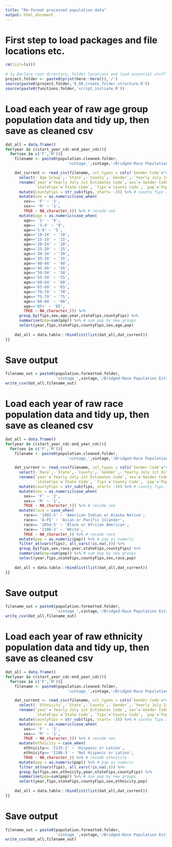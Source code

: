 ```yaml
---
title: "Re-format processed population data"
output: html_document
---
```


# First step to load packages and file locations etc.
```r
rm(list=ls())
 
# 1a Declare root directory, folder locations and load essential stuff
project.folder <- paste0(print(here::here()),'/')
source(paste0(project.folder,'0_00_create_folder_structure.R'))
source(paste0(functions.folder,'script_initiate.R'))
```

# Load each year of raw age group population data and tidy up, then save as cleaned csv
```r
dat_all = data.frame()
for(year in c(start_year_cdc:end_year_cdc)){
  for(sex in c('F','M')){
    filename <- paste0(population.cleaned.folder,
                           'vintage_',vintage,'/Bridged-Race Population Estimates 1990-2020 ',sex,' ',year,'.csv')

    dat_current <- read_csv(filename, col_types = cols(`Gender Code`="c", `Age Group Code` = "c")) %>%
      select(-`Age Group`,-`State`,-`County`,-`Gender`,-`Yearly July 1st Estimates`) %>% # get rid of unnecessary columns
      rename(`year`=`Yearly July 1st Estimates Code`,`sex`=`Gender Code`,`age`=`Age Group Code`,
             `stateFips`=`State Code`, `fips`=`County Code`, `pop`=`Population`) %>% # rename columns
      mutate(countyFips = str_sub(fips, start= -3)) %>% # county fips 3-digit codes
      mutate(sex = as.numeric(case_when(
        sex== 'F' ~ '2',
        sex== 'M' ~ '1',
        TRUE ~ NA_character_))) %>% # recode sex
      mutate(age = as.numeric(case_when(
        age== '1' ~ '0',
        age== '1-4' ~ '0',
        age=='5-9' ~ '5',
        age=='10-14' ~ '10',
        age=='15-19' ~ '15',
        age=='20-24' ~ '20',
        age=='25-29' ~ '25',
        age=='30-34' ~ '30',
        age=='35-39' ~ '35',
        age=='40-44' ~ '40',
        age=='45-49' ~ '45',
        age=='50-54' ~ '50',
        age=='55-59' ~ '55',
        age=='60-64' ~ '60',
        age=='65-69' ~ '65',
        age=='70-74' ~ '70',
        age=='75-79' ~ '75',
        age=='80-84' ~ '80',
        age=='85+' ~ '85',
        TRUE ~ NA_character_))) %>%
      group_by(fips,sex,age,year,stateFips,countyFips) %>%
      summarise(pop=sum(pop)) %>% # sum pop by new groups
      select(year,fips,stateFips,countyFips,sex,age,pop)
    
    dat_all = data.table::rbindlist(list(dat_all,dat_current))
}}
```

# Save output
```r
filename_out = paste0(population.formatted.folder,
                      'vintage_',vintage,'/Bridged-Race Population Estimates ',start_year_cdc,' ',end_year_cdc,'.csv')
write_csv(dat_all,filename_out)
```

# Load each year of raw race population data and tidy up, then save as cleaned csv
```r
dat_all = data.frame()
for(year in c(start_year_cdc:end_year_cdc)){
  for(sex in c('F','M')){
    filename <- paste0(population.cleaned.folder,
                           'vintage_',vintage,'/Bridged-Race Population Estimates 1990-2020 ',sex,' race ',year,'.csv')

    dat_current <- read_csv(filename, col_types = cols(`Gender Code`="c", `Race Code` = "c")) %>%
      select(-`Race`,-`State`,-`County`,-`Gender`,-`Yearly July 1st Estimates`) %>% # get rid of unnecessary columns
      rename(`year`=`Yearly July 1st Estimates Code`,`sex`=`Gender Code`,`race`=`Race Code`,
             `stateFips`=`State Code`, `fips`=`County Code`, `pop`=`Population`) %>% # rename columns
      mutate(countyFips = str_sub(fips, start= -3)) %>% # county fips 3-digit codes
      mutate(sex = as.numeric(case_when(
        sex== 'F' ~ '2',
        sex== 'M' ~ '1',
        TRUE ~ NA_character_))) %>% # recode sex
      mutate(race = case_when(
        race== '1002-5' ~ 'American Indian or Alaska Native',
        race== 'A-PI' ~ 'Asian or Pacific Islander',
        race== '2054-5' ~ 'Black or African American',
        race== '2106-3' ~ 'White',
        TRUE ~ NA_character_)) %>% # recode race
      mutate(pop = as.numeric(pop)) %>% # pop as numeric
      filter_at(vars(fips), all_vars(!is.na(.))) %>%
      group_by(fips,sex,race,year,stateFips,countyFips) %>%
      summarise(pop=sum(pop)) %>% # sum pop by new groups
      select(year,fips,stateFips,countyFips,sex,race,pop)
    
    dat_all = data.table::rbindlist(list(dat_all,dat_current))
}}
```

# Save output
```r
filename_out = paste0(population.formatted.folder,
                      'vintage_',vintage,'/Bridged-Race Population Estimates race ',start_year_cdc,' ',end_year_cdc,'.csv')
write_csv(dat_all,filename_out)
```

# Load each year of raw ethnicity population data and tidy up, then save as cleaned csv
```r
dat_all = data.frame()
for(year in c(start_year_cdc:end_year_cdc)){
  for(sex in c('F','M')){
    filename <- paste0(population.cleaned.folder,
                           'vintage_',vintage,'/Bridged-Race Population Estimates 1990-2020 ',sex,' ethnicity ',year,'.csv')

    dat_current <- read_csv(filename, col_types = cols(`Gender Code`="c", `Ethnicity Code` = "c")) %>%
      select(-`Ethnicity`,-`State`,-`County`,-`Gender`,-`Yearly July 1st Estimates`) %>% # get rid of unnecessary columns
      rename(`year`=`Yearly July 1st Estimates Code`,`sex`=`Gender Code`,`ethnicity`=`Ethnicity Code`,
             `stateFips`=`State Code`, `fips`=`County Code`, `pop`=`Population`) %>% # rename columns
      mutate(countyFips = str_sub(fips, start= -3)) %>% # county fips 3-digit codes
      mutate(sex = as.numeric(case_when(
        sex== 'F' ~ '2',
        sex== 'M' ~ '1',
        TRUE ~ NA_character_))) %>% # recode sex
      mutate(ethnicity = case_when(
        ethnicity== '2135-2' ~ 'Hispanic or Latino',
        ethnicity== '2186-5' ~ 'Not Hispanic or Latino',
        TRUE ~ NA_character_)) %>% # recode ethnicity
      mutate(pop = as.numeric(pop)) %>% # pop as numeric
      filter_at(vars(fips), all_vars(!is.na(.))) %>%
      group_by(fips,sex,ethnicity,year,stateFips,countyFips) %>%
      summarise(pop=sum(pop)) %>% # sum pop by new groups
      select(year,fips,stateFips,countyFips,sex,ethnicity,pop)
    
    dat_all = data.table::rbindlist(list(dat_all,dat_current))
}}
```

# Save output
```r
filename_out = paste0(population.formatted.folder,
                      'vintage_',vintage,'/Bridged-Race Population Estimates ethnicity ',start_year_cdc,' ',end_year_cdc,'.csv')
write_csv(dat_all,filename_out)
```